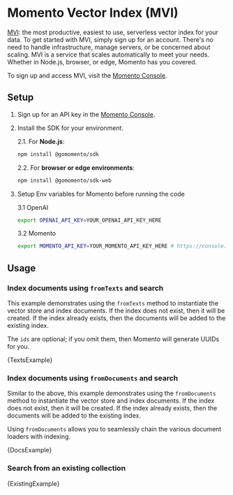 # Momento Vector Index (MVI)

[MVI](https://gomomento.com): the most productive, easiest to use, serverless vector index for your data. To get started with MVI, simply sign up for an account. There's no need to handle infrastructure, manage servers, or be concerned about scaling. MVI is a service that scales automatically to meet your needs. Whether in Node.js, browser, or edge, Momento has you covered.

To sign up and access MVI, visit the [Momento Console](https://console.gomomento.com).

## Setup

1. Sign up for an API key in the [Momento Console](https://console.gomomento.com/).
2. Install the SDK for your environment.

   2.1. For **Node.js**:

   ```bash npm2yarn
   npm install @gomomento/sdk
   ```

   2.2. For **browser or edge environments**:

   ```bash npm2yarn
   npm install @gomomento/sdk-web
   ```

3. Setup Env variables for Momento before running the code

   3.1 OpenAI

   ```bash
   export OPENAI_API_KEY=YOUR_OPENAI_API_KEY_HERE
   ```

   3.2 Momento

   ```bash
   export MOMENTO_API_KEY=YOUR_MOMENTO_API_KEY_HERE # https://console.gomomento.com
   ```


## Usage

### Index documents using `fromTexts` and search

This example demonstrates using the `fromTexts` method to instantiate the vector store and index documents.
If the index does not exist, then it will be created. If the index already exists, then the documents will be
added to the existing index.

The `ids` are optional; if you omit them, then Momento will generate UUIDs for you.


<CodeBlock language="typescript">{TextsExample}</CodeBlock>

### Index documents using `fromDocuments` and search

Similar to the above, this example demonstrates using the `fromDocuments` method to instantiate the vector store and index documents.
If the index does not exist, then it will be created. If the index already exists, then the documents will be
added to the existing index.

Using `fromDocuments` allows you to seamlessly chain the various document loaders with indexing.


<CodeBlock language="typescript">{DocsExample}</CodeBlock>

### Search from an existing collection


<CodeBlock language="typescript">{ExistingExample}</CodeBlock>
